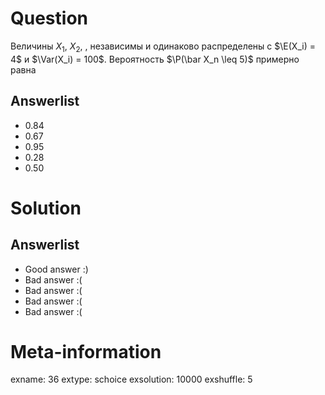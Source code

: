 Question
========
Величины $X_1$, $X_2$, \ldots, независимы и одинаково распределены с $\E(X_i) = 4$ и $\Var(X_i) = 100$. Вероятность $\P(\bar X_n \leq 5)$ примерно равна
 

Answerlist
----------
*  $0.84$
*  $0.67$
*  $0.95$
*  $0.28$
*  $0.50$

Solution
========

Answerlist
----------
*  Good answer :)
*  Bad answer :(
*  Bad answer :(
*  Bad answer :(
*  Bad answer :(

Meta-information
================
exname: 36
extype: schoice
exsolution: 10000
exshuffle: 5
